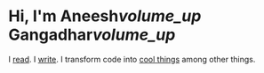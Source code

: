 <link href="https://fonts.googleapis.com/icon?family=Material+Icons" rel="stylesheet"></link>
<link href="/custom.css" rel="stylesheet"></link>

# Hi, I'm Aneesh<i class="material-icons play" id="aneesh">volume_up</i> Gangadhar<i class="material-icons play" id="gangadhar">volume_up</i>

I [read](https://reads.aneeshmg.com). I [write](https://blog.aneeshmg.com). I transform code into [cool things](https://aneeshmg.github.io/Javascript) among other things.

